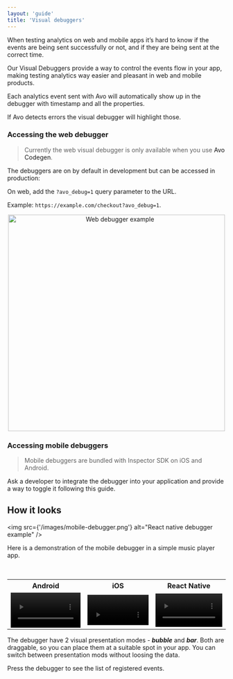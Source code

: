 ```yaml
---
layout: 'guide'
title: 'Visual debuggers'
---
```



When testing analytics on web and mobile apps it’s hard to know if the events are being sent successfully or not, and if they are being sent at the correct time.

Our Visual Debuggers provide a way to control the events flow in your app, making testing analytics way easier and pleasant in web and mobile products.

Each analytics event sent with Avo will automatically show up in the debugger with timestamp and all the properties.

If Avo detects errors the visual debugger will highlight those.

### Accessing the web debugger

> Currently the web visual debugger is only available when you use <Link passHref href="/implementation/avo-codegen-overview"><a>Avo Codegen</a></Link>.

The debuggers are on by default in development but can be accessed in production:

On web, add the `?avo_debug=1` query parameter to the URL.

Example: `https://example.com/checkout?avo_debug=1`.

<center>
  <img
    height="500"
    src={'/images/web-debugger-example.png'}
    alt="Web debugger example"
  />
</center>

### Accessing mobile debuggers

> Mobile debuggers are bundled with Inspector SDK on iOS and Android.

Ask a developer to integrate the debugger into your application and provide a way to toggle it following <Link passHref href="/implementation/setup-mobile-debugger"><a>this guide</a></Link>.

## <a name="look"></a> How it looks

<img
  src={'/images/mobile-debugger.png'}
  alt="React native debugger example"
/>

Here is a demonstration of the mobile debugger in a simple music player app.

<br />

<table>

<tr>
 <th scope="col">Android</th>
 <th scope="col">iOS</th>
 <th scope="col">React Native</th>
</tr>
<tr>
 <td style={{"padding":10}}>
  <video
    controls
    loop
    muted
    width="100%"
    autoPlay
    src={'/images/android-debugger-example.mp4')}
    alt="Android debugger example"
  />
 </td>
 <td style={{"padding":10}}>
  <video
    controls
    loop
    muted
    width="100%"
    autoPlay
    src={'/images/ios-debugger-example.mp4')}
    alt="iOS debugger example"
  />
 </td>
 <td style={{"padding":10}}>
  <video
    controls
    loop
    muted
    width="100%"
    autoPlay
    src={'/images/rn-debugger-example.mp4')}
    alt="React native debugger example"
  />
 </td>
</tr>
</table>

The debugger have 2 visual presentation modes - **_bubble_** and **_bar_**. Both are draggable, so you can place them at a suitable spot in your app.
You can switch between presentation mods without loosing the data.

Press the debugger to see the list of registered events.
